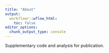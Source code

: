 ```yaml
---
title: "About"
output:
  workflowr::wflow_html:
    toc: false
editor_options:
  chunk_output_type: console
---
```


Supplementary code and analysis for publication.
